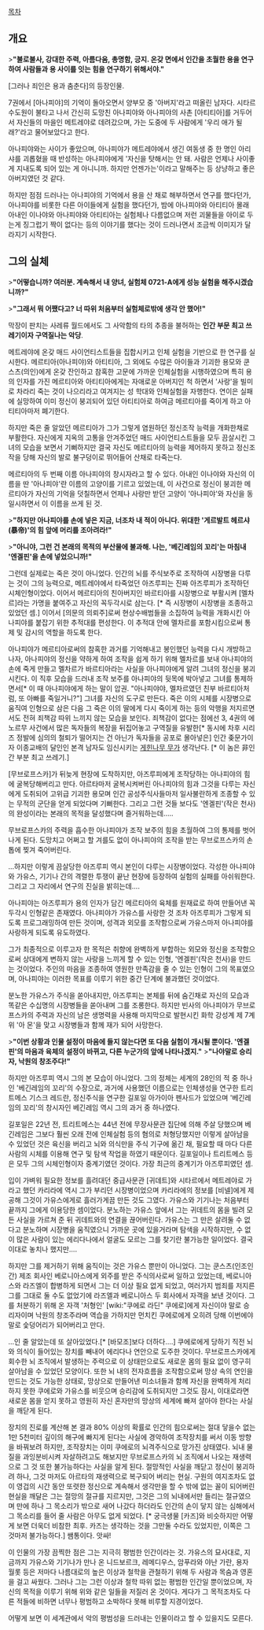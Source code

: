 [[목차]]

== 개요 ==
>'''"불로불사, 강대한 주력, 아름다움, 총명함, 긍지. 온갖 면에서 인간을 초월한 용을 연구하여 사람들과 용 사이를 잇는 힘을 연구하기 위해서야."'''

[그러나 죄인은 용과 춤춘다]의 등장인물. 

7권에서 [아나피야]의 기억이 돌아오면서 양부모 중 '아버지'라고 떠올린 남자다. 시타르 수도원이 불타고 나서 간신히 도망친 아나피야와 아나피야의 사촌 [아티티아]를 거두어서 자신들의 마을인 메트레야로 데려갔으며, 가는 도중에 두 사람에게 '우리 애가 될래?'라고 물어보았다고 한다.

아나피야와는 사이가 좋았으며, 아나피야가 메트레야에서 생긴 여동생 중 한 명인 아리샤를 괴롭혔을 때 반성하는 아나피야에게 '자신을 탓해서는 안 돼. 사람은 언제나 사이좋게 지내도록 되어 있는 게 아니니까. 하지만 언젠가는'이라고 말해주는 등 상냥하고 좋은 아버지였던 것 같다.

하지만 점점 드러나는 아나피야의 기억에서 용을 산 채로 해부하면서 연구를 했다던가, 아나피야를 비롯한 다른 아이들에게 실험을 했다던가, 밤에 아나피야와 아티티아 몰래 아내인 이나야와 아나피야와 아티티아는 실험체나 다름없으며 저런 괴물들을 아이로 두는게 징그럽기 짝이 없다는 등의 이야기를 했다는 것이 드러나면서 조금씩 이미지가 달라지기 시작한다.

{{{#!html
<div style="border: 3px solid Orange;padding:10px;margin-bottom:0px"><b style="font-size:18px">주의! 내용 누설이 있습니다.</b>

본 항목과 하위 항목은 작품의 줄거리나 결말, 반전요소를 설명하고 있습니다.
내용 누설을 원하지 않는다면 이 문서를 닫아 주세요.
</div>}}}

== 그의 실체 ==

>'''"어떻습니까? 여러분. 계속해서 내 양녀, 실험체 0721-A에게 성능 실험을 해주시겠습니까?"'''

>'''"그래서 뭐 어쨌다고? 너 따위 처음부터 실험체로밖에 생각 안 했어!"'''

막장이 판치는 사레류 월드에서도 그 사악함의 타의 추종을 불허하는 '''인간 부문 최고 쓰레기이자 구역질나는 악당'''.

메트레야에 온갖 매드 사이언티스트들을 집합시키고 인체 실험을 기반으로 한 연구를 실시한다. 메르티아(아나피야)와 아티티아, 그 외에도 수많은 아이들과 기괴한 용모와 쿤스츠(의인)에게 온갖 잔인하고 참혹한 고문에 가까운 인체실험을 시행하였으며 특히 용의 인자를 가진 메르티아와 아티티아에게는 자애로운 아버지인 척 하면서 '사랑'을 빌미로 차라리 죽는 것이 나으리라고 여겨지는 성 학대와 인체실험을 자행한다. 연이은 실패에 실망하여 이미 정신이 붕괴되어 있던 아티티아로 하여금 메르티아를 죽이게 하고 아티티아마저 폐기한다. 

하지만 죽은 줄 알았던 메르티아가 그가 그렇게 염원하던 정신조작 능력을 개화한채로 부활한다. 자신에게 지옥의 고통을 안겨주었던 매드 사이언티스트들을 모두 끔살시킨 그녀의 모습을 보면서 기뻐하지만 결국 자신도 메르티아의 능력을 제어하지 못하고 정신조작을 당해 자신의 발로 불구덩이로 뛰어들어 산채로 타죽는다.

메르티아의 두 번째 이름 아나피야의 창시자라고 할 수 있다. 아내인 이나야와 자신의 이름을 딴 '아나피야'란 이름의 고양이를 기르고 있었는데, 이 사건으로 정신이 붕괴한 메르티아가 자신의 기억을 덧칠하면서 언제나 사랑만 받던 고양이 '아나피야'와 자신을 동일시하면서 이 이름을 쓰게 된 것.

>'''"하지만 아나피야를 손에 넣은 지금, 너조차 내 적이 아니다. 위대한 '게르발트 헤르샤(暴帝)'의 힘 앞에 머리를 조아려라!"'''

>'''"아니야, 그런 건 본래의 목적의 부산물에 불과해. 나는, '베긴레임의 꼬리'는 마침내 '엔겔핀'을 손에 넣었으니까!"'''

그런데 실제로는 죽은 것이 아니었다. 인간의 뇌를 주식보주로 조작하여 시장병을 다루는 것이 그의 능력으로, 메트레야에서 타죽었던 아즈루피는 진짜 아즈루피가 조작하던 시체인형이었다. 이어서 메르티아의 친아버지인 바르티아를 시장병으로 부활시켜 [멜차르]라는 가명을 붙여주고 자신의 꼭두각시로 삼는다. [* 즉 시장병이 시장병을 조종하고 있었던 셈.] 이어서 [의문의 의뢰주]로써 현상수배범들을 소집하여 능력을 개화시킨 아나피야를 붙잡기 위한 추적대를 편성한다. 이 추적대 안에 멜차르를 포함시킴으로써 통제 및 감시의 역할을 하도록 한다. 

아나피야가 메르티아로써의 참혹한 과거를 기억해내고 봉인했던 능력을 다시 개방하고 나자, 아나피야의 정신을 약하게 하여 조작을 쉽게 하기 위해 멜차르를 보내 아나피야의 손에 죽게 만들고 멜차르가 바르티아라는 사실을 아나피야에게 알려 그녀의 정신을 붕괴시킨다. 이 직후 모습을 드러내 조작 보주를 아나피야의 뒷목에 박아넣고 그녀를 통제하면서[* 이 때 아나피야에게 하는 말이 압권. "아나피야야, 멜차르였던 친부 바르티아처럼, 또 아빠를 죽일거니?"] 그녀를 자신의 도구로 만든다. 죽은 이의 시체를 시장병으로 움직여 인형으로 삼은 다음 그 죽은 이의 딸에게 다시 죽이게 하는 등의 악행을 저지르면서도 전혀 죄책감 따위 느끼지 않는 모습을 보인다. 죄책감이 없다는 점에선 3, 4권의 에노르무 사건에서 많은 독자들의 복장을 뒤집어놓고 구역질을 유발한[* 동시에 차후 시리즈 정발에 심의의 철퇴가 떨어지는 건 아닌가 독자들을 공포로 몰아넣은] 인간 좆문가이자 이종교배의 달인인 본격 남자도 임신시키는 [[게힌나무 무]]가 생각난다. [* 이 놈은 非인간 부분 최고 쓰레기.]

[무브로프스카]가 뒤늦게 현장에 도착하지만, 아즈루피에게 조작당하는 아나피야의 힘에 굴복당해버리고 만다. 아르타마저 굴복시켜버린 아나피야의 힘과 그것을 다루는 자신에게 도취되어 고위급 기괴한 용모며 인간 공성주식사들마저 일사불란하게 조종할 수 있는 무적의 군단을 얻게 되었다며 기뻐한다. 그리고 그런 것들 보다도 '엔겔핀'(작은 천사)의 완성이라는 본래의 목적을 달성했다며 즐거워하는데.....

무브로프스카의 주력을 흡수한 아나피야가 조작 보주의 힘을 초월하여 그의 통제를 벗어나게 된다. 도망치고 어쩌고 할 겨를도 없이 아나피야의 조작을 받는 무브로프스카의 손톱에 찢겨 죽어버린다. 

...하지만 이렇게 끔살당한 아즈루피 역시 본인이 다루는 시장병이었다. 각성한 아나피야와 가유스, 기기나 간의 격렬한 투쟁이 끝난 현장에 등장하여 실험의 실패를 아쉬워한다. 그리고 그 자리에서 연구의 진실을 밝히는데....

아나피야는 아즈루피가 용의 인자가 담긴 메르티아의 육체를 원재료로 하여 만들어낸 꼭두각시 인형같은 존재였다. 아나피야가 가유스를 사랑한 것 조차 아즈루피가 그렇게 되도록 프로그래밍하여 만든 것이며, 성격과 외모를 조작함으로써 가유스마저 아나피야를 사랑하게 되도록 유도하였다. 

그가 최종적으로 이루고자 한 목적은 취향에 완벽하게 부합하는 외모와 정신을 조작함으로써 상대에게 변하지 않는 사랑을 느끼게 할 수 있는 인형, '엔겔핀'(작은 천사)을 만드는 것이었다. 주인의 마음을 조종하여 영원한 만족감을 줄 수 있는 인형이 그의 목표였으며, 아나피야는 이러한 목표를 이루기 위한 중간 단계에 불과했던 것이었다.

분노한 가유스가 주식을 쏟아내지만, 아즈루피는 본체를 뒤에 숨긴채로 자신의 모습과 똑같은 수십명의 시장병들을 쏟아내며 그를 조롱한다. 하지만 빈사의 아나피야가 무브로프스카의 주력과 자신의 남은 생명력을 사용해 마지막으로 발현시킨 화학 강성계 제 7계위 '아 몬'을 맞고 시장병들과 함께 재가 되어 사망한다.

>'''"이번 상황과 인물 설정이 마음에 들지 않는다면 또 다음 실험이 개시될 뿐이다. '엔겔핀'의 마음과 육체의 설정이 바뀌고, 다른 누군가의 앞에 나타나겠지."'''
>'''"나야말로 승리자, 낙원의 창조주다!"'''

하지만 아즈루피 역시 그의 본 모습이 아니었다. 그의 정체는 세계의 28인의 적 중 하나인 '베긴레임의 꼬리'의 수장으로, 과거에 사용했던 이름으로는 인체생성을 연구한 트리트메스 기스크 레드란, 정신주식을 연구한 길포일 아가이아 펜사드가 있었으며 '베긴레임의 꼬리'의 창시자인 베긴레임 역시 그의 과거 중 하나였다.
 
길포일은 22년 전, 트리트메스는 44년 전에 무장사문관 집단에 의해 주살 당했으며 베긴레임은 그보다 훨씬 오래 전에 인체실험 등의 혐의로 처형당했지만 이렇게 살아남을 수 있었던 것은 육신을 버리고 뇌와 의식만을 주식 기구에 옮긴 채, 필요할 때 마다 다른 사람의 시체를 이용해 연구 및 탐색 작업을 하였기 때문이다. 길포일이나 트리트메스 등은 모두 그의 시체인형이자 중계기였던 것이다. 가장 최근의 중계기가 아즈루피였던 셈.

입이 가벼워 필요한 정보를 흘려대던 중급사문관 [귀데트]와 시타르에서 메트레야로 가라고 했던 카리라에 역시 그가 부리던 시장병이었으며 카리라에의 정보를 [비넬]에게 제공해 그것이 가유스에게로 흘러가게끔 만든 것도 그였다. 가유스와 기기나는 처음부터 끝까지 그에게 이용당한 셈이었다. 분노하는 가유스 앞에서 그는 귀데트의 몸을 빌려 모든 사실을 가르쳐 준 뒤 귀데트와의 연결을 끊어버린다. 가유스는 그 만은 살려둘 수 없다고 분노하며 시장병을 움직였으니 가까운 곳에 있을거라며 탐색을 시작하지만, 수 없이 많은 사람이 있는 에리다나에서 얼굴도 모르는 그를 찾기란 불가능한 일이었다. 결국 이대로 놓치나 했지만....

하지만 그를 제거하기 위해 움직이는 것은 가유스 뿐만이 아니었다. 그는 쿤스츠(인조인간) 제조 회사인 베로니아스에게 외주를 받은 주식의사로써 일하고 있었는데, 베로니아스와 라즈엘이 합병하게 되면서 그는 더 이상 필요 없게 되었고, 여러가지 범죄를 저지른 그를 그대로 둘 수도 없었기에 라즈엘과 베로니아스 두 회사에서 자객을 보낸 것이다. 그를 처분하기 위해 온 자객 '처형인' [wiki:"쿠에로 라딘" 쿠에로]에게 자신이야 말로 승리자이며 낙원의 창조주라며 역습을 가하지만 먼치킨 쿠에로에게 오히려 당해 이번에야 말로 숯덩어리가 되어버리고 만다.

...인 줄 알았는데 또 살아있었다.[* [바모조]보다 더하다....] 쿠에로에게 당하기 직전 뇌와 의식이 들어있는 장치를 빼내어 에리다나 연안으로 도주한 것이다. 무브로프스카에게 회수한 뇌 조직에서 발생하는 주력으로 이 상태만으로도 새로운 몸의 필요 없이 영구히 살아남을 수 있었던 모양이다. 또한 뇌 내의 전자흐름을 조작함으로써 망상 속의 연인을 만드는 것도 가능한 상태로, 망상으로 만들어낸 미소녀들과 함께 자신을 완벽하게 처리하지 못한 쿠에로와 가유스를 비웃으며 승리감에 도취되지만 그것도 잠시, 이대로라면 새로운 몸을 얻지 못하고 영원히 자신 혼자만의 망상의 세계에 빠져 살아야 한다는 사실을 깨닫게 된다. 

장치의 진로를 계산해 본 결과 80% 이상의 확률로 인간의 힘으로써는 절대 닿을수 없는 1만 5천미터 깊이의 해구에 빠지게 된다는 사실에 경악하여 조작장치를 써서 이동 방향을 바꿔보려 하지만, 조작장치는 이미 쿠에로의 뇌격주식으로 망가진 상태였다. 뇌내 물질을 과잉분비시켜 자살하려고도 해보지만 무브로프스카의 뇌 조직에서 나오는 재생력으로 그 것 또한 불가능하다는 사실을 알게 된다. 절망적인 사실을 깨닫고 정신이 붕괴하려 하나, 그것 마저도 아르타의 재생력으로 복구되어 버리는 현실. 구원의 여지조차도 없이 영겁의 시간 동안 또렷한 정신으로 계속해서 생각만을 할 수 밖에 없는 꼴이 되어버린 현실을 깨달은 그는 절망의 절규를 지르지만, 그것은 그의 뇌내에서만 들리는 절규였으며 만에 하나 그 목소리가 밖으로 새어 나갔다 하더라도 인간의 손이 닿지 않는 심해에서 그 목소리를 들어 줄 사람은 아무도 없게 되었다. [* 궁극생물 [카즈]와 비슷하지만 어떻게 보면 더욱더 비참한 최후. 카즈는 생각하는 것을 그만둘 수라도 있었지만, 이쪽은 그것마저 불가능하다.] 쌤통이다. 앗싸!

이 인물의 가장 끔찍한 점은 그는 지극히 평범한 인간이라는 것. 가유스의 묘사대로, 지금까지 가유스와 기기나가 만나 온 니드보르크, 레메디우스, 암푸라와 야난 가란, 용자 월롯 등은 저마다 나름대로의 높은 이상과 철학을 관철하기 위해 두 사람과 목숨과 영혼을 걸고 싸웠다. 그러나 그는 그런 이상과 철학 따위 없는 평범한 인간일 뿐이었으며, 자신의 목적을 이루기 위해 위와 같은 일들을 저질러 온 것이다. 게다가 그 목적조차도 다른 적들에 비하면 너무나 평범하고 소박하다 못해 비루할 지경이었다.

어떻게 보면 이 세계관에서 악의 평범성을 드러내는 인물이라고 할 수 있을지도 모른다. 
